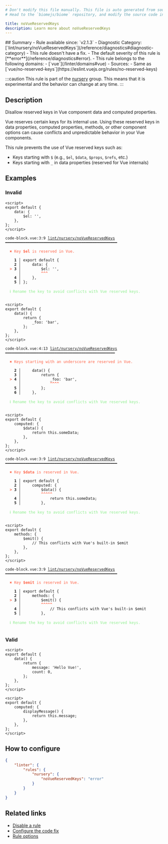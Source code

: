 ```yaml
---
# Don't modify this file manually. This file is auto generated from source, and you will lose your changes next time the website is built.
# Head to the `biomejs/biome` repository, and modify the source code in there.

title: noVueReservedKeys
description: Learn more about noVueReservedKeys
---
```


<Tabs>
<TabItem label="JavaScript (and super languages)" icon="seti:javascript">
## Summary
- Rule available since: `v2.1.3`
- Diagnostic Category: [`lint/nursery/noVueReservedKeys`](/reference/diagnostics#diagnostic-category)
- This rule doesn't have a fix.
- The default severity of this rule is [**error**](/reference/diagnostics#error).
- This rule belongs to the following domains:
  - [`vue`](/linter/domains#vue)
- Sources: 
  - Same as [`vue/no-reserved-keys`](https://eslint.vuejs.org/rules/no-reserved-keys)

:::caution
This rule is part of the [nursery](/linter/rules/#nursery) group. This means that it is experimental and the behavior can change at any time.
:::
## Description
Disallow reserved keys in Vue component data and computed properties.

Vue reserves certain keys for its internal use. Using these reserved keys
in data properties, computed properties, methods, or other component options
can cause conflicts and unpredictable behavior in your Vue components.

This rule prevents the use of Vue reserved keys such as:

- Keys starting with `$` (e.g., `$el`, `$data`, `$props`, `$refs`, etc.)
- Keys starting with `_` in data properties (reserved for Vue internals)

## Examples

### Invalid

```vue
<script>
export default {
    data: {
        $el: '',
    },
};
</script>
```

<pre class="language-text"><code class="language-text">code-block.vue:3:9 <a href="https://biomejs.dev/linter/rules/no-vue-reserved-keys">lint/nursery/noVueReservedKeys</a> ━━━━━━━━━━━━━━━━━━━━━━━━━━━━━━━━━━━━━━━━━━━━━━━━━━<br /><br />  <strong><span style="color: Tomato;">✖</span></strong> <span style="color: Tomato;">Key </span><span style="color: Tomato;"><strong>$el</strong></span><span style="color: Tomato;"> is reserved in Vue.</span><br />  <br />    <strong>1 │ </strong>export default &#123;<br />    <strong>2 │ </strong>    data: &#123;<br />  <strong><span style="color: Tomato;">&gt;</span></strong> <strong>3 │ </strong>        $el: '',<br />   <strong>   │ </strong>        <strong><span style="color: Tomato;">^</span></strong><strong><span style="color: Tomato;">^</span></strong><strong><span style="color: Tomato;">^</span></strong><br />    <strong>4 │ </strong>    &#125;,<br />    <strong>5 │ </strong>&#125;;<br />  <br />  <strong><span style="color: lightgreen;">ℹ</span></strong> <span style="color: lightgreen;">Rename the key to avoid conflicts with Vue reserved keys.</span><br />  <br /></code></pre>

```vue
<script>
export default {
    data() {
        return {
            _foo: 'bar',
        };
    },
};
</script>
```

<pre class="language-text"><code class="language-text">code-block.vue:4:13 <a href="https://biomejs.dev/linter/rules/no-vue-reserved-keys">lint/nursery/noVueReservedKeys</a> ━━━━━━━━━━━━━━━━━━━━━━━━━━━━━━━━━━━━━━━━━━━━━━━━━<br /><br />  <strong><span style="color: Tomato;">✖</span></strong> <span style="color: Tomato;">Keys starting with an underscore are reserved in Vue.</span><br />  <br />    <strong>2 │ </strong>    data() &#123;<br />    <strong>3 │ </strong>        return &#123;<br />  <strong><span style="color: Tomato;">&gt;</span></strong> <strong>4 │ </strong>            &#95;foo: 'bar',<br />   <strong>   │ </strong>            <strong><span style="color: Tomato;">^</span></strong><strong><span style="color: Tomato;">^</span></strong><strong><span style="color: Tomato;">^</span></strong><strong><span style="color: Tomato;">^</span></strong><br />    <strong>5 │ </strong>        &#125;;<br />    <strong>6 │ </strong>    &#125;,<br />  <br />  <strong><span style="color: lightgreen;">ℹ</span></strong> <span style="color: lightgreen;">Rename the key to avoid conflicts with Vue reserved keys.</span><br />  <br /></code></pre>

```vue
<script>
export default {
    computed: {
        $data() {
            return this.someData;
        },
    },
};
</script>
```

<pre class="language-text"><code class="language-text">code-block.vue:3:9 <a href="https://biomejs.dev/linter/rules/no-vue-reserved-keys">lint/nursery/noVueReservedKeys</a> ━━━━━━━━━━━━━━━━━━━━━━━━━━━━━━━━━━━━━━━━━━━━━━━━━━<br /><br />  <strong><span style="color: Tomato;">✖</span></strong> <span style="color: Tomato;">Key </span><span style="color: Tomato;"><strong>$data</strong></span><span style="color: Tomato;"> is reserved in Vue.</span><br />  <br />    <strong>1 │ </strong>export default &#123;<br />    <strong>2 │ </strong>    computed: &#123;<br />  <strong><span style="color: Tomato;">&gt;</span></strong> <strong>3 │ </strong>        $data() &#123;<br />   <strong>   │ </strong>        <strong><span style="color: Tomato;">^</span></strong><strong><span style="color: Tomato;">^</span></strong><strong><span style="color: Tomato;">^</span></strong><strong><span style="color: Tomato;">^</span></strong><strong><span style="color: Tomato;">^</span></strong><br />    <strong>4 │ </strong>            return this.someData;<br />    <strong>5 │ </strong>        &#125;,<br />  <br />  <strong><span style="color: lightgreen;">ℹ</span></strong> <span style="color: lightgreen;">Rename the key to avoid conflicts with Vue reserved keys.</span><br />  <br /></code></pre>

```vue
<script>
export default {
    methods: {
        $emit() {
            // This conflicts with Vue's built-in $emit
        },
    },
};
</script>
```

<pre class="language-text"><code class="language-text">code-block.vue:3:9 <a href="https://biomejs.dev/linter/rules/no-vue-reserved-keys">lint/nursery/noVueReservedKeys</a> ━━━━━━━━━━━━━━━━━━━━━━━━━━━━━━━━━━━━━━━━━━━━━━━━━━<br /><br />  <strong><span style="color: Tomato;">✖</span></strong> <span style="color: Tomato;">Key </span><span style="color: Tomato;"><strong>$emit</strong></span><span style="color: Tomato;"> is reserved in Vue.</span><br />  <br />    <strong>1 │ </strong>export default &#123;<br />    <strong>2 │ </strong>    methods: &#123;<br />  <strong><span style="color: Tomato;">&gt;</span></strong> <strong>3 │ </strong>        $emit() &#123;<br />   <strong>   │ </strong>        <strong><span style="color: Tomato;">^</span></strong><strong><span style="color: Tomato;">^</span></strong><strong><span style="color: Tomato;">^</span></strong><strong><span style="color: Tomato;">^</span></strong><strong><span style="color: Tomato;">^</span></strong><br />    <strong>4 │ </strong>            // This conflicts with Vue's built-in $emit<br />    <strong>5 │ </strong>        &#125;,<br />  <br />  <strong><span style="color: lightgreen;">ℹ</span></strong> <span style="color: lightgreen;">Rename the key to avoid conflicts with Vue reserved keys.</span><br />  <br /></code></pre>

### Valid

```vue
<script>
export default {
    data() {
        return {
            message: 'Hello Vue!',
            count: 0,
        };
    },
};
</script>
```

```vue
<script>
export default {
    computed: {
        displayMessage() {
            return this.message;
        },
    },
};
</script>
```

## How to configure
```json title="biome.json"
{
	"linter": {
		"rules": {
			"nursery": {
				"noVueReservedKeys": "error"
			}
		}
	}
}

```
## Related links

- [Disable a rule](/linter/#disable-a-rule)
- [Configure the code fix](/linter#configure-the-code-fix)
- [Rule options](/linter/#rule-options)

</TabItem>
</Tabs>

